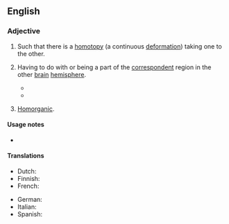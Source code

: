 ==English==
{{wikipedia}}

===Adjective===
{{en-adj|-}}

# {{lb|en|topology|of two [[continuous]] [[map]]s}} Such that there is a [[homotopy]] (a continuous [[deformation]]) taking one to the other.
#: {{ux|en|''f'' and ''g'' are '''homotopic'''.}}
# {{lb|en|neuroscience}} Having to do with or being a part of the [[correspondent]] region in the other [[brain]] [[hemisphere]].
#* {{quote-book|en|year=2013|author=Alexander G. Reeves|author2=David W. Roberts|title=Epilepsy and the Corpus Callosum 2|publisher=Springer Science & Business Media|isbn=9781489914279|page=19
|passage=In somatosensory cortex, '''homotopic''' connections would be limited to portions of representations devoted to the body midline.}}
#* {{quote-book|en|year=2017|author=Mark J. Ashley|author2=David A. Hovda|title=Traumatic Brain Injury: Rehabilitation, Treatment, and Case Management, Fourth Edition|publisher=CRC Press|isbn=9781498710329|page=108
|passage=Jones, Kozlowski, Schallert, and colleagues have demonstrated plasticity not just surrounding the injured cortex, but also in remote cortical areas, such as the '''homotopic''' cortex contralateral to injury.}}
# {{lb|en|phonetics|rare}} [[homorganic|Homorganic]].

====Usage notes====
* {{en-usage-equal}}

====Translations====
{{trans-top|(topology) such that there is a homotopy taking one to the other}}
* Dutch: {{t|nl|homotopisch}}
* Finnish: {{t|fi|homotooppinen}}
* French: {{t+|fr|homotope|m|f}}
{{trans-mid}}
* German: {{t|de|homotop}}
* Italian: {{t|it|omotopico|m}}
* Spanish: {{t|es|homotópico}}
{{trans-bottom}}